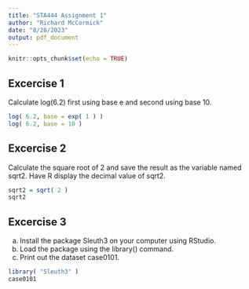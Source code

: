 ```yaml
---
title: "STA444 Assignment 1"
author: "Richard McCormick"
date: "8/28/2023"
output: pdf_document
---
```


```r
knitr::opts_chunk$set(echo = TRUE)
```

## Excercise 1

Calculate log(6.2) first using base e and second using base 10.

```r
log( 6.2, base = exp( 1 ) )
log( 6.2, base = 10 )
```

## Excercise 2

Calculate the square root of 2 and save the result as the variable named sqrt2. Have R display the decimal value of sqrt2.

```r
sqrt2 = sqrt( 2 )
sqrt2
```
## Excercise 3
a. Install the package Sleuth3 on your computer using RStudio.
b. Load the package using the library() command.
c. Print out the dataset case0101.
```r
library( "Sleuth3" )
case0101
```